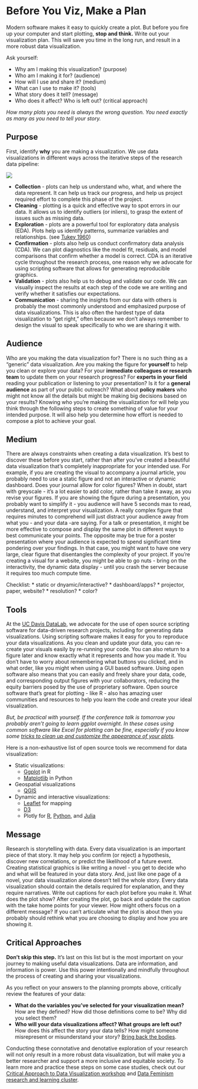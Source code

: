 Before You Viz, Make a Plan
=============

Modern software makes it easy to quickly create a plot. But before you fire up your computer and start plotting, **stop and think.** Write out your visualization plan. This will save you time in the long run, and result in a more robust data visualization. 

Ask yourself:

* Why am I making this visualization? (purpose)
* Who am I making it for? (audience)
* How will I use and share it? (medium)
* What can I use to make it? (tools)
* What story does it tell? (message)
* Who does it affect? Who is left out? (critical approach)

*How many plots you need is always the wrong question. You need exactly as many as you need to tell your story.*


Purpose
----------------------------

First, identify **why** you are making a visualization. We use data visualizations in different ways across the iterative steps of the research data pipeline:

![](./img/research_data_pipeline_viz.png)

* **Collection** - plots can help us understand who, what, and where the data represent. It can help us track our progress, and help us project required effort to complete this phase of the project. 
* **Cleaning** - plotting is a quick and effective way to spot errors in our data. It allows us to identify outliers (or inliers), to grasp the extent of issues such as missing data.
* **Exploration** - plots are a powerful tool for exploratory data analysis (EDA). Plots help us identify patterns, summarize variables and relationships. (see [Tukey 1960](https://www.jstor.org/stable/1558734?seq=1))
* **Confirmation** - plots also help us conduct confirmatory data analysis (CDA). We can plot diagnostics like the model fit, residuals, and model comparisons that confirm whether a model is correct. CDA is an iterative cycle throughout the research process, one reason why we advocate for using scripting software that allows for generating reproducible graphics.
* **Validation** - plots also help us to debug and validate our code. We can visually inspect the results at each step of the code we are writing and verify whether it satisfies our expectations.
* **Communication** - sharing the insights from our data with others is probably the most commonly understood and emphasized purpose of data visualizations. This is also often the hardest type of data visualization to “get right,” often because we don’t always remember to design the visual to speak specifically to who we are sharing it with.


Audience
----------------------------

Who are you making the data visualization for? There is no such thing as a “generic” data visualization. Are you making the figure for **yourself** to help you clean or explore your data? For your **immediate colleagues or research team** to update them on your research progress? For **experts in your field** reading your publication or listening to your presentation? Is it for a **general audience** as part of your public outreach? What about **policy makers** who might not know all the details but might be making big decisions based on your results? Knowing who you’re making the visualization for will help you think through the following steps to create something of value for your intended purpose. It will also help you determine how effort is needed to compose a plot to achieve your goal.


Medium
----------------------------

There are always constraints when creating a data visualization. It’s best to discover these before you start, rather than after you’ve created a beautiful data visualization that’s completely inappropriate for your intended use. For example, if you are creating the visual to accompany a journal article, you probably need to use a static figure and not an interactive or dynamic dashboard. Does your journal allow for color figures? When in doubt, start with greyscale - it’s a lot easier to add color, rather than take it away, as you revise your figures. If you are showing the figure during a presentation, you probably want to simplify it - you audience will have 5 seconds max to read, understand, and interpret your visualization. A really complex figure that requires minutes to comprehend will just distract your audience away from what you - and your data -are saying. For a talk or presentation, it might be more effective to compose and display the same plot in different ways to best communicate your points. The opposite may be true for a poster presentation where your audience is expected to spend significant time pondering over your findings. In that case, you might want to have one very large, clear figure that disentangles the complexity of your project. If you’re creating a visual for a website, you might be able to go nuts - bring on the interactivity, the dynamic data display - until you crash the server because it requires too much compute time.

Checklist:
* static or dnyamic/interactive?
* dashboard/apps?
* projector, paper, website?
* resolution?
* color?


Tools
----------------------------

At the [UC Davis DataLab](https://datalab.ucdavis.edu), we advocate for the use of open source scripting software for data-driven research projects, including for generating data visualizations. Using scripting software makes it easy for you to reproduce your data visualizations. As you clean and update your data, you can re-create your visuals easily by re-running your code. You can also return to a figure later and know exactly what it represents and how you made it. You don’t have to worry about remembering what buttons you clicked, and in what order, like you might when using a GUI based software. Using open software also means that you can easily and freely share your data, code, and corresponding output figures with your collaborators, reducing the equity barriers posed by the use of proprietary software. Open source software that’s great for plotting - like R - also has amazing user communities and resources to help you learn the code and create your ideal visualization.

*But, be practical with yourself. If the conference talk is tomorrow you probably aren’t going to learn ggplot overnight. In these cases using common software like Excel for plotting can be fine, especially if you know some [tricks to clean up and customize the appearance of your plots](https://ucdavisdatalab.github.io/workshop_data_viz_principles/quick-tips-for-better-plots.html#get-rid-of-chartjunk).*

Here is a non-exhaustive list of open source tools we recommend for data visualization:

* Static visualizations:
   * [Ggplot](https://ggplot2.tidyverse.org/) in R
   * [Matplotlib](https://matplotlib.org/2.0.2/users/pyplot_tutorial.html) in Python
* Geospatial visualizations
   * [QGIS](https://qgis.org/) 
* Dynamic and interactive visualizations:
   * [Leaflet](https://leafletjs.com/) for mapping
   * [D3](https://d3js.org/) 
   * Plotly for [R](https://plotly.com/r/), [Python](https://plotly.com/python/), and [Julia](https://plotly.com/julia/)


Message
----------------------------

Research is storytelling with data. Every data visualization is an important piece of that story. It may help you confirm (or reject) a hypothesis, discover new correlations, or predict the likelihood of a future event. Creating statistical graphics is like writing a novel - you get to decide who and what will be featured in your data story. And, just like one page of a novel, your data visualization alone doesn’t tell the whole story. Every data visualization should contain the details required for explanation, and they require narratives. Write out captions for each plot before you make it. What does the plot show? After creating the plot, go back and update the caption with the take home points for your viewer. How might others focus on a different message? If you can’t articulate what the plot is about then you probably should rethink what you are choosing to display and how you are showing it.


Critical Approaches
----------------------------

**Don’t skip this step.** It’s last on this list but is the most important on your journey to making useful data visualizations. Data are information, and information is power. Use this power intentionally and mindfully throughout the process of creating and sharing your visualizations.

As you reflect on your answers to the planning prompts above, critically review the features of your data:

* **What do the variables you've selected for your visualization mean?** How are they defined? How did those definitions come to be? Why did you select them?
* **Who will your data visualizations affect? What groups are left out?** How does this affect the story your data tells? How might someone misrepresent or misunderstand your story? [Bring back the bodies](https://mitpress.mit.edu/books/data-feminism). 

Conducting these connotative and denotative exploration of your research will not only result in a more robust data visualization, but will make you a better researcher and support a more inclusive and equitable society. To learn more and practice these steps on some case studies, check out our [Critical Approach to Data Visualization workshop](https://ucdavisdatalab.github.io/workshop_critical_data_viz/) and [Data Feminism research and learning cluster](https://datalab.ucdavis.edu/data-feminism/).
